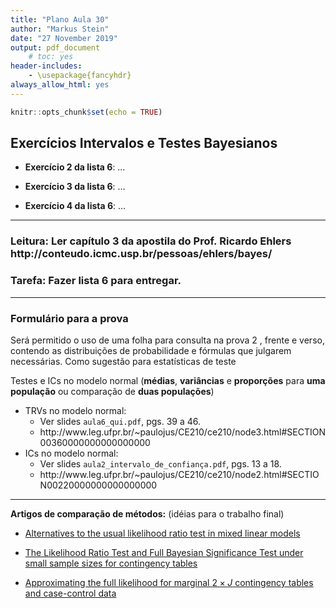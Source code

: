 ```yaml
---
title: "Plano Aula 30"
author: "Markus Stein"
date: "27 November 2019"
output: pdf_document
    # toc: yes
header-includes:
    - \usepackage{fancyhdr}
always_allow_html: yes
---
```

\addtolength{\headheight}{1.0cm} 
\pagestyle{fancyplain} 
\rhead{\includegraphics[height=1.5cm]{Logo-40-anos-estatistica.png}}
\lhead{\includegraphics[height=1.5cm]{logoIME60.jpg}}
\chead{UNIVERSIDADE FEDERAL DO RIO GRANDE DO SUL \\
INSTITUTO DE MATEMÁTICA E ESTATÍSTICA \\
DEPARTAMENTO DE ESTATÍSTICA \\
\vspace{0.3cm}
MAT02023 - INFERÊNCIA B - 2019/2
}
\renewcommand{\headrulewidth}{0pt} 


```r
knitr::opts_chunk$set(echo = TRUE)
```

## Exercícios Intervalos e Testes Bayesianos

\vspace{0.5cm}


* **Exercício 2 da lista 6**: ...

\vspace{0.5cm}

* **Exercício 3 da lista 6**: ...

\vspace{0.5cm}

* **Exercício 4 da lista 6**: ...

\vspace{0.5cm}

***
<!-- ### Tarefa: Fazer a lista 3 para entregar. -->
### Leitura: Ler capítulo 3 da apostila do Prof. Ricardo Ehlers  http://conteudo.icmc.usp.br/pessoas/ehlers/bayes/

<!-- ### Leitura 2: https://cran.r-project.org/web/packages/HDInterval/HDInterval.pdf -->

### Tarefa: Fazer lista 6 para entregar.
***

<!-- pagina thomas - intervalos -->
<!-- https://notstatschat.rbind.io/2019/06/11/confidence-intervals-not-a-very-strong-property/ -->
<!-- https://notstatschat.rbind.io/2019/06/20/wald-score-lrt-the-picture/ -->

<!-- - writing design -->
<!-- - EM algorithm - git project and rmd; -->
<!-- - SES -->
<!-- - InfB -->
<!--   - marcar sala -->


<!-- explorar nivel e tamanho de testes -->
<!-- explorar nível de confiança e cobertura do intervalo  -->
<!-- fazer questões da prova... teste bayesiano por intervalo??? ver questões que faltaram ser abordadaqs na prova -->


<!-- lista 4 - pegar lista 5 e 6 da marcia-->
<!-- - razão de verossimilhanças monótona -->
<!-- - valor $p$ ...exercicios do casella esta estensos -->
<!-- - testes como intervalos... -->
<!-- - testes bayesianos -->

<!-- lista 5 - pegar exercicios da lista 3 -->
<!-- - teste assintóticos -->
<!-- - TRV para diferenças medias e proporções, razões de variância -->
<!-- - intervalos e testes -->
<!-- http://st551.cwick.co.nz/ -->
<!-- o que acontece se usar formulas p variancias iguais quando na verdade não são?... -->
<!-- http://st551.cwick.co.nz/final_study_guide/ -->
<!-- se variaveis nao sao normais? e se o $n$ não for grande? -->



<!-- lista 6 -->
<!-- - Teste bayesianos -->
<!-- - https://rpubs.com/ulamht/470151 -->
<!-- - http://web.stanford.edu/class/stats200/Lecture20.pdf -->

<!-- trabalho final -->
<!-- cobra passo a passo de realizacao de testes -->
<!-- interpretacoes IC e TH-->
<!-- comparacoes TH/IC exatos/assintoticos -->


<!-- ### Distribuição Categórica (Multinoulli) e Multinomial -->
<!-- Seja $\boldsymbol{I} = (I_1, \ldots, I_k)$, tal que $I_i$  uma a. a. de $\boldsymbol{I} \sim \textit{Categórica}(\boldsymbol{\pi})$, em que $$, ou $\boldsymbol{X} \sim Multinoulli(\boldsymbol{\pi})$, ou $\boldsymbol{X} \sim Multinomial(1, \boldsymbol{\pi})$, então sua f.m.p. é dada por  -->
<!-- $$P({\boldsymbol{X} = \boldsymbol{x}}) = \pi_1^ \pi_k$$ -->
<!-- ou -->

<!-- $$f_{\boldsymbol{X}}(x) = $$ -->


<!-- Olhar aula de testes discretos em   -->
<!-- http://st551.cwick.co.nz/   -->

<!-- valor p e IC - http://st551.cwick.co.nz/lecture/lecture_09/ -->

<!-- t-test... https://www.graphpad.com/support/faqid/1349/ -->

\vspace{0.2cm}

### Formulário para a prova
Será permitido o uso de uma folha para consulta na prova 2 , frente e verso, contendo as  distribuições de probabilidade e fórmulas que julgarem necessárias. Como sugestão para estatísticas de teste

Testes e ICs no modelo normal (**médias**, **variâncias** e **proporções** para **uma população** ou comparação de **duas populações**)  

* TRVs no modelo normal:  
  + Ver slides `aula6_qui.pdf`, pgs. 39 a 46.
  + http://www.leg.ufpr.br/~paulojus/CE210/ce210/node3.html#SECTION00360000000000000000   

* ICs no modelo normal:   
  + Ver slides `aula2_intervalo_de_confiança.pdf`, pgs. 13 a 18.
  + http://www.leg.ufpr.br/~paulojus/CE210/ce210/node2.html#SECTION00220000000000000000  
  
***  

\vspace{0.5cm}

**Artigos de comparação de métodos:** (idéias para o trabalho final)

* [Alternatives to the usual likelihood ratio test in mixed linear models](https://www.sciencedirect.com/science/article/pii/S0167947313002880?via%3Dihub)

* [The Likelihood Ratio Test and Full Bayesian Significance Test under small sample sizes for contingency tables](https://arxiv.org/abs/1611.08862)

* [Approximating the full likelihood for marginal $2 \times J$ contingency tables and case-control data](http://www.isi2015.ibge.gov.br/components/com_users/views/registration/tmpl/media/uploadedFiles/paper/2562/1140/OR-B08-P7-S.pdf)

<!-- aula 30.... exercício lista 6... -->
